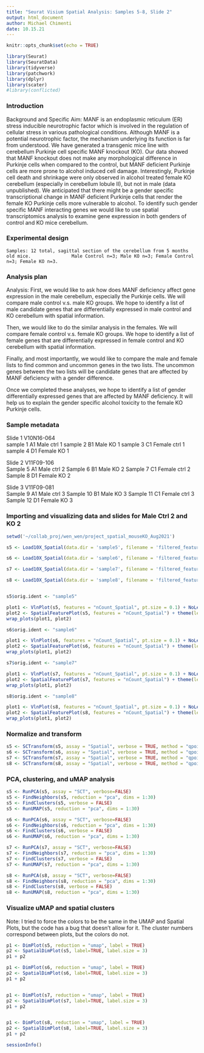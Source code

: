 ```yaml
---
title: "Seurat Visium Spatial Analysis: Samples 5-8, Slide 2"
output: html_document
author: Michael Chimenti
date: 10.15.21
---
```


```r
knitr::opts_chunk$set(echo = TRUE)
```

```r
library(Seurat)
library(SeuratData)
library(tidyverse)
library(patchwork)
library(dplyr)
library(scater)
#library(conflicted)
```
### Introduction 

Background and Specific Aim: MANF is an endoplasmic reticulum (ER) stress inducible neurotrophic factor which is involved in the regulation of cellular stress in various pathological conditions. Although MANF is a potential neurotrophic factor, the mechanism underlying its function is far from understood. We have generated a transgenic mice line with cerebellum Purkinje cell specific MANF knockout (KO). Our data showed that MANF knockout does not make any morphological difference in Purkinje cells when compared to the control, but MANF deficient Purkinje cells are more prone to alcohol induced cell damage. Interestingly, Purkinje cell death and shrinkage were only observed in alcohol treated female KO cerebellum (especially in cerebellum lobule II), but not in male (data unpublished). We anticipated that there might be a gender specific transcriptional change in MANF deficient Purkinje cells that render the female KO Purkinje cells more vulnerable to alcohol. To identify such gender specific MANF interacting genes we would like to use spatial transcriptomics analysis to examine gene expression in both genders of control and KO mice cerebellum.

### Experimental design 

	Samples: 12 total, sagittal section of the cerebellum from 5 months old mice.               Male Control n=3; Male KO n=3; Female Control n=3; Female KO n=3.
	
### Analysis plan 

Analysis: First, we would like to ask how does MANF deficiency affect gene expression in the male cerebellum, especially the Purkinje cells. We will compare male control v.s. male KO groups. We hope to identify a list of male candidate genes that are differentially expressed in male control and KO cerebellum with spatial information.

Then, we would like to do the similar analysis in the females. We will compare female control v.s. female KO groups. We hope to identify a list of female genes that are differentially expressed in female control and KO cerebellum with spatial information.
	
Finally, and most importantly, we would like to compare the male and female lists to find common and uncommon genes in the two lists. The uncommon genes between the two lists will be candidate genes that are affected by MANF deficiency with a gender difference.
	
Once we completed these analyses, we hope to identify a list of gender differentially expressed genes that are affected by MANF deficiency. It will help us to explain the gender specific alcohol toxicity to the female KO Purkinje cells.
	
	
### Sample metadata

Slide 1	V10N16-064	
sample 1	A1	Male ctrl 1
sample 2	B1	Male KO 1
sample 3	C1	Female ctrl 1
sample 4	D1	Female KO 1
		
		
		
Slide 2	V11F09-106	
Sample 5	A1	Male ctrl 2
Sample 6	B1	Male KO 2
Sample 7	C1	Female ctrl 2
Sample 8	D1	Female KO 2
		
		
		
Slide 3	V11F09-081	
Sample 9	A1	Male ctrl 3
Sample 10	B1	Male KO 3
Sample 11	C1	Female ctrl 3
Sample 12	D1	Female KO 3

### Importing and visualizing data and slides for Male Ctrl 2 and KO 2

```r
setwd('~/collab_proj/wen_wen/project_spatial_mouseKO_Aug2021')

s5 <- Load10X_Spatial(data.dir = 'sample5', filename = 'filtered_feature_bc_matrix.h5', filter.matrix = TRUE, assay = "Spatial")

s6 <- Load10X_Spatial(data.dir = 'sample6', filename = 'filtered_feature_bc_matrix.h5', filter.matrix = TRUE, assay = "Spatial")

s7 <- Load10X_Spatial(data.dir = 'sample7', filename = 'filtered_feature_bc_matrix.h5', filter.matrix = TRUE, assay = "Spatial")

s8 <- Load10X_Spatial(data.dir = 'sample8', filename = 'filtered_feature_bc_matrix.h5', filter.matrix = TRUE, assay = "Spatial")


s5$orig.ident <- "sample5"

plot1 <- VlnPlot(s5, features = "nCount_Spatial", pt.size = 0.1) + NoLegend()
plot2 <- SpatialFeaturePlot(s5, features = "nCount_Spatial") + theme(legend.position = "right")
wrap_plots(plot1, plot2)

s6$orig.ident <- "sample6"

plot1 <- VlnPlot(s6, features = "nCount_Spatial", pt.size = 0.1) + NoLegend()
plot2 <- SpatialFeaturePlot(s6, features = "nCount_Spatial") + theme(legend.position = "right")
wrap_plots(plot1, plot2)

s7$orig.ident <- "sample7"

plot1 <- VlnPlot(s7, features = "nCount_Spatial", pt.size = 0.1) + NoLegend()
plot2 <- SpatialFeaturePlot(s7, features = "nCount_Spatial") + theme(legend.position = "right")
wrap_plots(plot1, plot2)

s8$orig.ident <- "sample8"

plot1 <- VlnPlot(s8, features = "nCount_Spatial", pt.size = 0.1) + NoLegend()
plot2 <- SpatialFeaturePlot(s8, features = "nCount_Spatial") + theme(legend.position = "right")
wrap_plots(plot1, plot2)

```

### Normalize and transform 

```r
s5 <- SCTransform(s5, assay = "Spatial", verbose = TRUE, method = "qpoisson")
s6 <- SCTransform(s6, assay = "Spatial", verbose = TRUE, method = "qpoisson")
s7 <- SCTransform(s7, assay = "Spatial", verbose = TRUE, method = "qpoisson")
s8 <- SCTransform(s8, assay = "Spatial", verbose = TRUE, method = "qpoisson")

```

### PCA, clustering, and uMAP analysis 

```r
s5 <- RunPCA(s5, assay = "SCT", verbose=FALSE)
s5 <- FindNeighbors(s5, reduction = "pca", dims = 1:30)
s5 <- FindClusters(s5, verbose = FALSE)
s5 <- RunUMAP(s5, reduction = "pca", dims = 1:30)

s6 <- RunPCA(s6, assay = "SCT", verbose=FALSE)
s6 <- FindNeighbors(s6, reduction = "pca", dims = 1:30)
s6 <- FindClusters(s6, verbose = FALSE)
s6 <- RunUMAP(s6, reduction = "pca", dims = 1:30)

s7 <- RunPCA(s7, assay = "SCT", verbose=FALSE)
s7 <- FindNeighbors(s7, reduction = "pca", dims = 1:30)
s7 <- FindClusters(s7, verbose = FALSE)
s7 <- RunUMAP(s7, reduction = "pca", dims = 1:30)

s8 <- RunPCA(s8, assay = "SCT", verbose=FALSE)
s8 <- FindNeighbors(s8, reduction = "pca", dims = 1:30)
s8 <- FindClusters(s8, verbose = FALSE)
s8 <- RunUMAP(s8, reduction = "pca", dims = 1:30)

```

### Visualize uMAP and spatial clusters 

Note: I tried to force the colors to be the same in the UMAP and Spatial Plots, but the code has a bug that doesn't allow for it.  The cluster numbers correspond between plots, but the colors do not.  

```r

p1 <- DimPlot(s5, reduction = "umap", label = TRUE)
p2 <- SpatialDimPlot(s5, label=TRUE, label.size = 3)
p1 + p2

p1 <- DimPlot(s6, reduction = "umap", label = TRUE)
p2 <- SpatialDimPlot(s6, label=TRUE, label.size = 3)
p1 + p2


p1 <- DimPlot(s7, reduction = "umap", label = TRUE)
p2 <- SpatialDimPlot(s7, label=TRUE, label.size = 3)
p1 + p2


p1 <- DimPlot(s8, reduction = "umap", label = TRUE)
p2 <- SpatialDimPlot(s8, label=TRUE, label.size = 3)
p1 + p2

```

```r
sessionInfo()
```